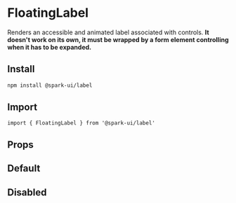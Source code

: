 
<Meta of={stories} />

# FloatingLabel

Renders an accessible and animated label associated with controls. **It doesn't work on its own, it must be wrapped by a form element controlling when it has to be expanded.**

## Install

```sh
npm install @spark-ui/label
```

## Import

```tsx
import { FloatingLabel } from '@spark-ui/label'
```

## Props

<ArgTypes of={FloatingLabel} />

## Default

<Canvas of={stories.Default} />

## Disabled

<Canvas of={stories.Disabled} />
